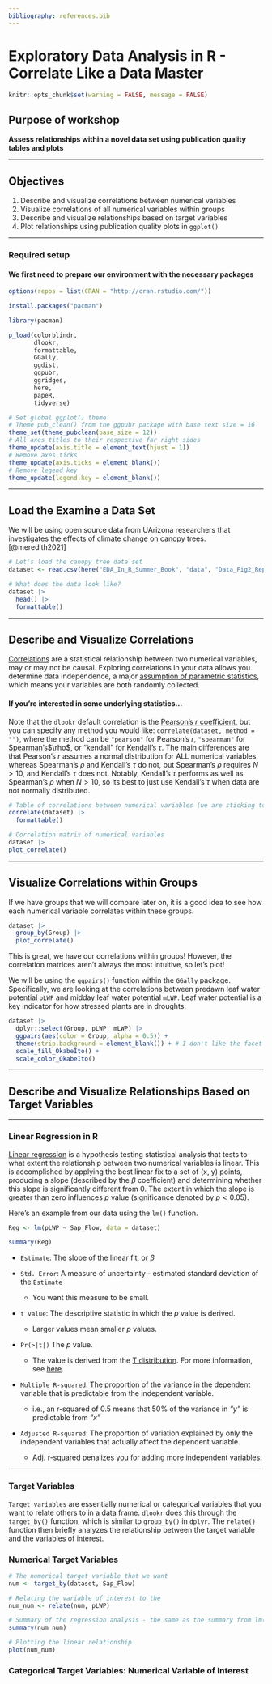 ```yaml
---
bibliography: references.bib
---
```


# Exploratory Data Analysis in R - Correlate Like a Data Master

```r
knitr::opts_chunk$set(warning = FALSE, message = FALSE) 
```

## Purpose of workshop

**Assess relationships within a novel data set using publication quality tables and plots**

------------------------------------------------------------------------

## Objectives

1.  Describe and visualize correlations between numerical variables
2.  Visualize correlations of all numerical variables within groups
3.  Describe and visualize relationships based on target variables
4.  Plot relationships using publication quality plots in `ggplot()`

------------------------------------------------------------------------

### Required setup

#### We first need to prepare our environment with the necessary packages

```r
options(repos = list(CRAN = "http://cran.rstudio.com/"))

install.packages("pacman")

library(pacman)

p_load(colorblindr,
       dlookr,
       formattable,
       GGally,
       ggdist,
       ggpubr,
       ggridges,
       here, 
       papeR,
       tidyverse)

# Set global ggplot() theme
# Theme pub_clean() from the ggpubr package with base text size = 16
theme_set(theme_pubclean(base_size = 12)) 
# All axes titles to their respective far right sides
theme_update(axis.title = element_text(hjust = 1))
# Remove axes ticks
theme_update(axis.ticks = element_blank()) 
# Remove legend key
theme_update(legend.key = element_blank())
```

------------------------------------------------------------------------

## Load the Examine a Data Set

We will be using open source data from UArizona researchers that investigates the effects of climate change on canopy trees. [@meredith2021]

```r
# Let's load the canopy tree data set
dataset <- read.csv(here("EDA_In_R_Summer_Book", "data", "Data_Fig2_Repo.csv"))

# What does the data look like?
dataset |>
  head() |>
  formattable()
```

------------------------------------------------------------------------

## Describe and Visualize Correlations

[Correlations](https://en.wikipedia.org/wiki/Correlation) are a statistical relationship between two numerical variables, may or may not be causal. Exploring correlations in your data allows you determine data independence, a major [assumption of parametric statistics](https://www.statology.org/parametric-tests-assumptions/), which means your variables are both randomly collected.

#### If you're interested in some underlying statistics... 

Note that the `dlookr` default correlation is the [Pearson's $r$ coefficient](https://en.wikipedia.org/wiki/Pearson_correlation_coefficienthttps://en.wikipedia.org/wiki/Pearson_correlation_coefficient), but you can specify any method you would like: `correlate(dataset, method = "")`, where the method can be `"pearson"` for Pearson's $r$, `"spearman"` for [Spearman's ](https://en.wikipedia.org/wiki/Spearman%27s_rank_correlation_coefficient)\$\\rho\$, or "kendall" for [Kendall's](https://en.wikipedia.org/wiki/Kendall_rank_correlation_coefficient) $\tau$. The main differences are that Pearson's $r$ assumes a normal distribution for ALL numerical variables, whereas Spearman's $\rho$ and Kendall's $\tau$ do not, but Spearman's $\rho$ requires $N > 10$, and Kendall's $\tau$ does not. Notably, Kendall's $\tau$ performs as well as Spearman's $\rho$ when $N > 10$, so its best to just use Kendall's $\tau$ when data are not normally distributed.

```r
# Table of correlations between numerical variables (we are sticking to the default Pearson's r coefficient)
correlate(dataset) |>
  formattable()
```

```r
# Correlation matrix of numerical variables
dataset |>
plot_correlate()
```

------------------------------------------------------------------------

## Visualize Correlations within Groups

If we have groups that we will compare later on, it is a good idea to see how each numerical variable correlates within these groups.

```r
dataset |>
  group_by(Group) |>
  plot_correlate()
```

This is great, we have our correlations within groups! However, the correlation matrices aren't always the most intuitive, so let's plot!

We will be using the `ggpairs()` function within the `GGally` package. Specifically, we are looking at the correlations between predawn leaf water potential `pLWP` and midday leaf water potential `mLWP`. Leaf water potential is a key indicator for how stressed plants are in droughts.

```r
dataset |> 
  dplyr::select(Group, pLWP, mLWP) |>
  ggpairs(aes(color = Group, alpha = 0.5)) +
  theme(strip.background = element_blank()) + # I don't like the facet strips
  scale_fill_OkabeIto() +
  scale_color_OkabeIto()
```

------------------------------------------------------------------------

## Describe and Visualize Relationships Based on Target Variables

------------------------------------------------------------------------

### Linear Regression in R

[Linear regression](https://en.wikipedia.org/wiki/Linear_regression) is a hypothesis testing statistical analysis that tests to what extent the relationship between two numerical variables is linear. This is accomplished by applying the best linear fix to a set of (x, y) points, producing a slope (described by the $\beta$ coefficient) and determining whether this slope is significantly different from 0. The extent in which the slope is greater than zero influences $p$ value (significance denoted by $p < 0.05$).

Here's an example from our data using the `lm()` function.

```r
Reg <- lm(pLWP ~ Sap_Flow, data = dataset)

summary(Reg) 
```

-   `Estimate`: The slope of the linear fit, or $\beta$

-   `Std. Error`: A measure of uncertainty - estimated standard deviation of the `Estimate`

    -   You want this measure to be small.

-   `t value`: The descriptive statistic in which the $p$ value is derived.

    -   Larger values mean smaller $p$ values.

-   `Pr(>|t|)` The $p$ value.

    -   The value is derived from the [T distribution](https://en.wikipedia.org/wiki/Student%27s_t-distribution). For more information, see [here](https://www.nature.com/articles/nmeth.2698).

-   `Multiple R-squared`: The proportion of the variance in the dependent variable that is predictable from the independent variable.

    -   i.e., an r-squared of 0.5 means that 50% of the variance in *"y"* is predictable from *"x"*

-   `Adjusted R-squared`: The proportion of variation explained by only the independent variables that actually affect the dependent variable.

    -   Adj. r-squared penalizes you for adding more independent variables.

------------------------------------------------------------------------

### Target Variables

`Target variables` are essentially numerical or categorical variables that you want to relate others to in a data frame. `dlookr` does this through the `target_by()` function, which is similar to `group_by()` in `dplyr`. The `relate()` function then briefly analyzes the relationship between the target variable and the variables of interest.

### Numerical Target Variables

```r
# The numerical target variable that we want
num <- target_by(dataset, Sap_Flow)

# Relating the variable of interest to the 
num_num <- relate(num, pLWP)

# Summary of the regression analysis - the same as the summary from lm()
summary(num_num)
```

```r
# Plotting the linear relationship
plot(num_num)
```

### Categorical Target Variables: Numerical Variable of Interest

```r

```
